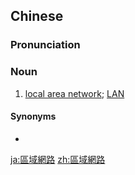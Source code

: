 {{also|区域网路}}
==Chinese==
{{zh-forms|s=区域网路|type=22}}

===Pronunciation===
{{zh-pron
|m=qūyù wǎnglù
|c=keoi1 wik6 mong5 lou6
|cat=n
}}

===Noun===
{{zh-noun}}

# {{lb|zh|computing}} [[local area network]]; [[LAN]] {{zh-mw|m:個|m:片}}

====Synonyms====
* {{zh-l|局域網}}

[[ja:區域網路]]
[[zh:區域網路]]